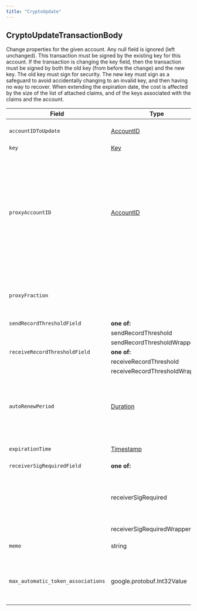 ---
title: "CryptoUpdate"
---


## CryptoUpdateTransactionBody

Change properties for the given account. Any null field is ignored (left unchanged). This transaction must be signed by the existing key for this account. If the transaction is changing the key field, then the transaction must be signed by both the old key (from before the change) and the new key. The old key must sign for security. The new key must sign as a safeguard to avoid accidentally changing to an invalid key, and then having no way to recover. When extending the expiration date, the cost is affected by the size of the list of attached claims, and of the keys associated with the claims and the account.

| Field                              | Type                                                                                         | Description                                                                                                                                                                                                                                                                                                                                                                                                                   |
| ---------------------------------- | -------------------------------------------------------------------------------------------- | ----------------------------------------------------------------------------------------------------------------------------------------------------------------------------------------------------------------------------------------------------------------------------------------------------------------------------------------------------------------------------------------------------------------------------- |
| `accountIDToUpdate`                | [AccountID](/hedera/sdks-and-apis/hedera-api/basic-types/accountid)   | The account ID which is being updated in this transaction                                                                                                                                                                                                                                                                                                                                                                     |
| `key`                              | [Key](/hedera/sdks-and-apis/hedera-api/basic-types/key)               | The new key                                                                                                                                                                                                                                                                                                                                                                                                                   |
| `proxyAccountID`                   | [AccountID](/hedera/sdks-and-apis/hedera-api/basic-types/accountid)   | ID of the account to which this account is proxy staked. If proxyAccountID is null, or is an invalid account, or is an account that isn't a node, then this account is automatically proxy staked to a node chosen by the network, but without earning payments. If the proxyAccountID account refuses to accept proxy staking , or if it is not currently running a node, then it will behave as if proxyAccountID was null. |
| `proxyFraction`                    |                                                                                              | **\[Deprecated].** payments earned from proxy staking are shared between the node and this account, with proxyFraction / 10000 going to this account                                                                                                                                                                                                                                                                          |
| `sendRecordThresholdField`         | **one of:**                                                                                  | **\[Deprecated v0.8.0**]                                                                                                                                                                                                                                                                                                                                                                                                      |
|                                    | sendRecordThreshold                                                                          |                                                                                                                                                                                                                                                                                                                                                                                                                               |
|                                    | sendRecordThresholdWrapper                                                                   | google.protobuf.UInt64Value                                                                                                                                                                                                                                                                                                                                                                                                   |
| `receiveRecordThresholdField`      | **one of:**                                                                                  | **\[Deprecated v0.8.0**]                                                                                                                                                                                                                                                                                                                                                                                                      |
|                                    | receiveRecordThreshold                                                                       |                                                                                                                                                                                                                                                                                                                                                                                                                               |
|                                    | receiveRecordThresholdWrapper                                                                | google.protobuf.UInt64Value                                                                                                                                                                                                                                                                                                                                                                                                   |
| `autoRenewPeriod`                  | [Duration](/hedera/sdks-and-apis/hedera-api/miscellaneous/duration)   | The duration in which it will automatically extend the expiration period. If it doesn't have enough balance, it extends as long as possible. If it is empty when it expires, then it is deleted.                                                                                                                                                                                                                              |
| `expirationTime`                   | [Timestamp](/hedera/sdks-and-apis/hedera-api/miscellaneous/timestamp) | The new expiration time to extend to (ignored if equal to or before the current one)                                                                                                                                                                                                                                                                                                                                          |
| `receiverSigRequiredField`         | **one of:**                                                                                  |                                                                                                                                                                                                                                                                                                                                                                                                                               |
|                                    | receiverSigRequired                                                                          | \[Deprecated] Do NOT use this field to set a false value because the server cannot distinguish from the default value. Use receiverSigRequiredWrapper field for this purpose.                                                                                                                                                                                                                                                 |
|                                    | receiverSigRequiredWrapper                                                                   | google.protobuf.BoolValue                                                                                                                                                                                                                                                                                                                                                                                                     |
| `memo`                             | string                                                                                       | The memo associated with the account (UTF-8 encoding max 100 bytes)                                                                                                                                                                                                                                                                                                                                                           |
| `max_automatic_token_associations` | google.protobuf.Int32Value                                                                   | The maximum number of tokens that an Account can be implicitly associated with. Up to a 1000 including implicit and explicit associations.                                                                                                                                                                                                                                                                                    |
